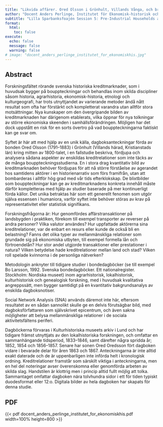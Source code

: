 ---
title: "Likvida affärer. Ored Olsson i Grönhult, Villands Vånga, och brännvinsekonomin vid 1800-talets mitt."
author: "Docent Anders Perlinge, Institutet för Ekonomisk-historisk och Företagshistorisk Forskning (EHFF), Handelshögskolan i Stockholm"
subtitle: "Lilla Sparbanksfoajén Session 5: Pre-Industrial Households and Markets organized by Marcus Falk"
format:
  html:
    toc: false
execute:
  echo: false
  message: false
  warning: false
# image: "docent_anders_perlinge_institutet_for_ekonomiskhis.jpg"
---

## Abstract

Forskningsfältet rörande svenska historiska kreditmarknader, som i huvudsak bygger på bouppteckningar och behandlas inom skilda discipliner såsom historia, agrarhistoria, ekonomisk-historia, etnologi och kulturgeografi, har trots utnyttjandet av varierande metoder ändå nått resultat som ofta har förstärkt och kompletterat varandra utan alltför stora motsättningar. Nya kunskaper om den övergripande bilden av kreditmarknaden har därigenom etablerats, vilka öppnar för nya tolkningar av större ekonomiska skeenden i samhällsförändringen. Möjligen har det dock uppstått en risk för en sorts övertro på vad bouppteckningarna faktiskt kan ge svar om.
   Syftet är här att med hjälp av en unik källa, dagboksanteckningar förda av bonden Ored Olsson (1791–1883) i Grönhult (Villands härad, Kristianstads län) kring mitten av 1800-talet, i en fallstudie beskriva, fördjupa och analysera sådana aspekter av enskildas kreditrelationer som inte täcks av de många bouppteckningsstudierna. En i stora drag kvantitativ bild av kreditmarknaden behöver fördjupas för att nå större förståelse av agerandet hos samtidens aktörer i en historienarrativ som förs framifrån, utan att bombarderas i alltför hög grad med vår tids efterklokskap. De blixtbilder som bouppteckningar kan ge av kreditmarknadens konkreta innehåll måste därför kompletteras med hjälp av studier baserade på mer kontinuerligt förda källor. Det unika betraktas här som ett generellt fenomen som utgör själva essensen i humaniora, varför syftet inte behöver störas av krav på representativitet eller statistisk signifikans.
   Forskningsfrågorna är: Hur genomfördes affärstransaktioner på landsbygden i praktiken, förekom till exempel transporter av reverser på andra personer? Vilka valutor användes? Hur uppfattade aktörerna sina kreditrelationer, var de enbart en resurs eller kunde de också bli en belastning? Fanns det olika typer av mellanmänskliga relationer som grundade sig på ekonomiska utbyten, till exempel formella lån och förtroendelån? Hur stor andel utgjorde transaktioner eller prestationer i natura? Vilken betydelse hade kreditrelationer mellan land och stad? Vilken roll spelade kvinnorna i de personliga nätverken?
   Metodologin anknyter till tidigare studier i bondedagböcker (se till exempel Bo Larsson, 1992. Svenska bondedagböcker. Ett nationalregister. Stockholm: Nordiska museet) inom agrarhistorisk, lokalhistorisk, kulturhistorisk och genealogisk forskning, med i huvudsak kvalitativa angreppssätt, men bygger samtidigt på en kvantitativ bakgrundsanalys av enskilda dagboksnotiser.
   Social Network Analysis (SNA) används däremot inte här, eftersom resultatet av en sådan sannolikt skulle ge en delvis förutsägbar bild, med dagboksförfattaren som självskrivet epicentrum, och även sakna möjligheter att belysa mellanmänskliga relationer i de sociala aktivitetsfältens periferi.
   Dagböckerna förvaras i Kulturhistoriska museets arkiv i Lund och har tidigare främst utnyttjats av den lokalhistoriska forskningen, och omfattar en sammanhängande tidsperiod, 1833–1846, samt därefter några spridda år; 1852, 1854 och 1856–1857. Senare har sonen Ored Oredsson fört dagboken vidare i bevarade delar för åren 1863 och 1867. Anteckningarna är inte alltid exakt daterade och de är uppenbarligen inte införda helt i kronologisk ordning. Kreditrelationer framstår som särskilt viktiga i anteckningarna, men en hel del noteringar avser överenskomna eller genomförda arbeten av skilda slag. Handstilen är klottrig men i princip alltid fullt möjlig att tolka. Sammantaget omfattar dagboken nära tolvhundra sidor i ett för tiden typiskt duodesformat eller 12:o. Digitala bilder av hela dagboken har skapats för denna studie.


## PDF

{{< pdf docent_anders_perlinge_institutet_for_ekonomiskhis.pdf width=100% height=800 >}}

